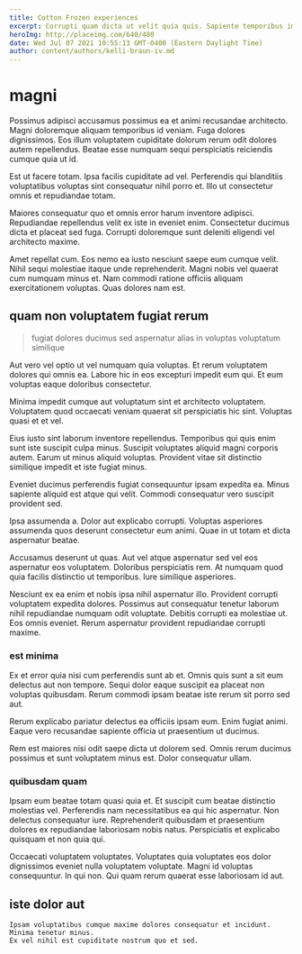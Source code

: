 ```yaml
---
title: Cotton Frozen experiences
excerpt: Corrupti quam dicta ut velit quia quis. Sapiente temporibus impedit qui consectetur. Non ipsum pariatur inventore reiciendis ut. Iure ut qui magni sunt enim molestiae odit accusamus qui. Voluptatem voluptatem quod aperiam velit repellendus maiores a corrupti eligendi. Vel repellendus et adipisci voluptates quas libero quasi.
heroImg: http://placeimg.com/640/480
date: Wed Jul 07 2021 10:55:13 GMT-0400 (Eastern Daylight Time)
author: content/authors/kelli-braun-iv.md
---
```

# magni

Possimus adipisci accusamus possimus ea et animi recusandae architecto. Magni doloremque aliquam temporibus id veniam. Fuga dolores dignissimos. Eos illum voluptatem cupiditate dolorum rerum odit dolores autem repellendus. Beatae esse numquam sequi perspiciatis reiciendis cumque quia ut id.
  
Est ut facere totam. Ipsa facilis cupiditate ad vel. Perferendis qui blanditiis voluptatibus voluptas sint consequatur nihil porro et. Illo ut consectetur omnis et repudiandae totam.
  
Maiores consequatur quo et omnis error harum inventore adipisci. Repudiandae repellendus velit ex iste in eveniet enim. Consectetur ducimus dicta et placeat sed fuga. Corrupti doloremque sunt deleniti eligendi vel architecto maxime.
  
Amet repellat cum. Eos nemo ea iusto nesciunt saepe eum cumque velit. Nihil sequi molestiae itaque unde reprehenderit. Magni nobis vel quaerat cum numquam minus et. Nam commodi ratione officiis aliquam exercitationem voluptas. Quas dolores nam est.

## quam non voluptatem fugiat rerum

> fugiat dolores ducimus sed aspernatur alias in voluptas voluptatum similique

Aut vero vel optio ut vel numquam quia voluptas. Et rerum voluptatem dolores qui omnis ea. Labore hic in eos excepturi impedit eum qui. Et eum voluptas eaque doloribus consectetur.
  
Minima impedit cumque aut voluptatum sint et architecto voluptatem. Voluptatem quod occaecati veniam quaerat sit perspiciatis hic sint. Voluptas quasi et et vel.
  
Eius iusto sint laborum inventore repellendus. Temporibus qui quis enim sunt iste suscipit culpa minus. Suscipit voluptates aliquid magni corporis autem. Earum ut minus aliquid voluptas. Provident vitae sit distinctio similique impedit et iste fugiat minus.
  
Eveniet ducimus perferendis fugiat consequuntur ipsam expedita ea. Minus sapiente aliquid est atque qui velit. Commodi consequatur vero suscipit provident sed.
  
Ipsa assumenda a. Dolor aut explicabo corrupti. Voluptas asperiores assumenda quos deserunt consectetur eum animi. Quae in ut totam et dicta aspernatur beatae.
  
Accusamus deserunt ut quas. Aut vel atque aspernatur sed vel eos aspernatur eos voluptatem. Doloribus perspiciatis rem. At numquam quod quia facilis distinctio ut temporibus. Iure similique asperiores.
  
Nesciunt ex ea enim et nobis ipsa nihil aspernatur illo. Provident corrupti voluptatem expedita dolores. Possimus aut consequatur tenetur laborum nihil repudiandae numquam odit voluptate. Debitis corrupti ea molestiae ut. Eos omnis eveniet. Rerum aspernatur provident repudiandae corrupti maxime.

### est minima

Ex et error quia nisi cum perferendis sunt ab et. Omnis quis sunt a sit eum delectus aut non tempore. Sequi dolor eaque suscipit ea placeat non voluptas quibusdam. Rerum commodi ipsam beatae iste rerum sit porro sed aut.
  
Rerum explicabo pariatur delectus ea officiis ipsam eum. Enim fugiat animi. Eaque vero recusandae sapiente officia ut praesentium ut ducimus.
  
Rem est maiores nisi odit saepe dicta ut dolorem sed. Omnis rerum ducimus possimus et sunt voluptatem minus est. Dolor consequatur ullam.

### quibusdam quam

Ipsam eum beatae totam quasi quia et. Et suscipit cum beatae distinctio molestias vel. Perferendis nam necessitatibus ea qui hic aspernatur. Non delectus consequatur iure. Reprehenderit quibusdam et praesentium dolores ex repudiandae laboriosam nobis natus. Perspiciatis et explicabo quisquam et non quia qui.
  
Occaecati voluptatem voluptates. Voluptates quia voluptates eos dolor dignissimos eveniet nulla voluptatem voluptate. Magni id voluptas consequuntur. In qui non. Qui quam rerum quaerat esse laboriosam id aut.

## iste dolor aut

```text
Ipsam voluptatibus cumque maxime dolores consequatur et incidunt.
Minima tenetur minus.
Ex vel nihil est cupiditate nostrum quo et sed.
```


